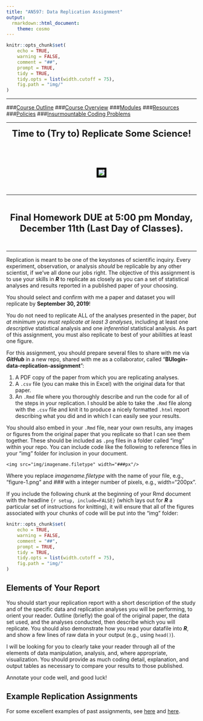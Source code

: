 ```yaml
---
title: "AN597: Data Replication Assignment"
output: 
  rmarkdown::html_document:
    theme: cosmo
---
```


```r
knitr::opts_chunk$set(
	echo = TRUE,
	warning = FALSE,
	comment = "##",
	prompt = TRUE,
	tidy = TRUE,
	tidy.opts = list(width.cutoff = 75),
	fig.path = "img/"
)
```

***

###[Course Outline](https://fuzzyatelin.github.io/bioanth-stats/outline.html)
###[Course Overview](https://fuzzyatelin.github.io/bioanth-stats/overview.html)
###[Modules](https://fuzzyatelin.github.io/bioanth-stats/modules.html)
###[Resources](https://fuzzyatelin.github.io/bioanth-stats/resources.html)
###[Policies](https://fuzzyatelin.github.io/bioanth-stats/policies.html)
###[Insurmountable Coding Problems](https://fuzzyatelin.github.io/bioanth-stats/studentproblems.html)

***
<center>

<font size="+2"><b>Time to (Try to) Replicate Some Science!</b></font></center><br>

<br>
<center><p><img src="https://68.media.tumblr.com/47158c2c0f34b3d2ae2e5827afc9e87e/tumblr_inline_nsy5ogm6C41tt50du_500.gif" style="border:5px solid black"></p>
</center>

<br>

***
<center><br>

<font size="+2"><b>Final Homework DUE at 5:00 pm Monday, December 11th (Last Day of Classes).</b></font>

</center><br>

***

Replication is meant to be one of the keystones of scientific inquiry. Every experiment, observation, or analysis *should* be replicable by any other scientist, if we've all done our jobs right. The objective of this assignment is to use your skills in ***R*** to replicate as closely as you can a set of statistical analyses and results reported in a published paper of your choosing. 

You should select and confirm with me a paper and dataset you will replicate by **September 30, 2019**!

You do not need to replicate ALL of the analyses presented in the paper, *but at minimum you must replicate at least 3 analyses*, including at least one *descriptive* statistical analysis and one *inferential* statistical analysis. As part of this assignment, you must also replicate to best of your abililties at least one figure.

For this assignment, you should prepare several files to share with me via ***GitHub*** in a new repo, shared with me as a collaborator, called "**BUlogin-data-replication-assignment**":
<ol><li>A PDF copy of the paper from which you are replicating analyses.</li> 
<li>A `.csv` file (you can make this in Excel) with the original data for that paper.</li>
<li>An `.Rmd` file where you thoroughly describe and run the code for all of the steps in your replication. I should be able to take the `.Rmd` file along with the `.csv` file and knit it to produce a nicely formatted `.html` report describing what you did and in which I can easily see your results.</li></ol>

You should also embed in your `.Rmd` file, near your own results, any images or figures from the original paper that you replicate so that I can see them together. These should be included as `.png` files in a folder called "img" within your repo. You can include code like the following to reference files in your "img" folder for inclusion in your document.

`<img src="img/imagename.filetype" width="###px"/>`

Where you replace *imagename.filetype* with the name of your file, e.g., "figure-1.png" and *###* with a integer number of pixels, e.g., width="200px".

If you include the following chunk at the beginning of your Rmd document with the headline `{r setup, include=FALSE}` (which lays out for ***R*** a particular set of instructions for knitting), it will ensure that all of the figures associated with your chunks of code will be put into the "img" folder:

```r
knitr::opts_chunk$set(
	echo = TRUE,
	warning = FALSE,
	comment = "##",
	prompt = TRUE,
	tidy = TRUE,
	tidy.opts = list(width.cutoff = 75),
	fig.path = "img/"
)
```

## Elements of Your Report

You should start your replication report with a short description of the study and of the specific data and replication analyses you will be performing, to orient your reader. Outline (briefly) the goal of the original paper, the data set used, and the analyses conducted, then describe which you will replicate. You should also demonstrate how you read your datafile into ***R***, and show a few lines of raw data in your output (e.g., using `head()`).

I will be looking for you to clearly take your reader through all of the elements of data manipulation, analysis, and, where appropriate, visualization. You should provide as much coding detail, explanation, and output tables as necessary to compare your results to those published. 

Annotate your code well, and good luck!

## Example Replication Assignments

For some excellent examples of past assignments, see [here](https://fuzzyatelin.github.io/bioanth-stats/jung_replication.html) and [here](https://fuzzyatelin.github.io/bioanth-stats/codlin_replication.html).
